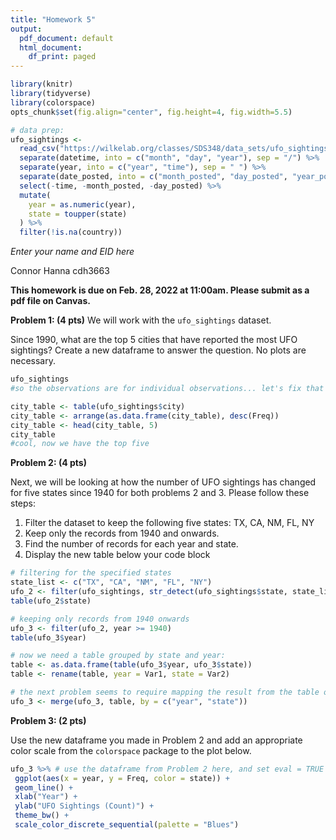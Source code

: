 ```yaml
---
title: "Homework 5"
output:
  pdf_document: default
  html_document:
    df_print: paged
---
```


```r
library(knitr)
library(tidyverse)
library(colorspace)
opts_chunk$set(fig.align="center", fig.height=4, fig.width=5.5)

# data prep:
ufo_sightings <- 
  read_csv("https://wilkelab.org/classes/SDS348/data_sets/ufo_sightings_clean.csv") %>%
  separate(datetime, into = c("month", "day", "year"), sep = "/") %>%
  separate(year, into = c("year", "time"), sep = " ") %>%
  separate(date_posted, into = c("month_posted", "day_posted", "year_posted"), sep = "/") %>%
  select(-time, -month_posted, -day_posted) %>%
  mutate(
    year = as.numeric(year),
    state = toupper(state)
  ) %>%
  filter(!is.na(country))
```

*Enter your name and EID here*

Connor Hanna
cdh3663

**This homework is due on Feb. 28, 2022 at 11:00am. Please submit as a pdf file on Canvas.**

**Problem 1:  (4 pts)** We will work with the `ufo_sightings` dataset. 

Since 1990, what are the top 5 cities that have reported the most UFO sightings? Create a new dataframe to answer the question. No plots are necessary.


```r
ufo_sightings
#so the observations are for individual observations... let's fix that

city_table <- table(ufo_sightings$city)
city_table <- arrange(as.data.frame(city_table), desc(Freq))
city_table <- head(city_table, 5)
city_table
#cool, now we have the top five
```


**Problem 2: (4 pts)** 

Next, we will be looking at how the number of UFO sightings has changed for five states since 1940 for both problems 2 and 3. Please follow these steps:

1. Filter the dataset to keep the following five states: TX, CA, NM, FL, NY
2. Keep only the records from 1940 and onwards. 
3. Find the number of records for each year and state. 
4. Display the new table below your code block

```r
# filtering for the specified states
state_list <- c("TX", "CA", "NM", "FL", "NY")
ufo_2 <- filter(ufo_sightings, str_detect(ufo_sightings$state, state_list))
table(ufo_2$state)

# keeping only records from 1940 onwards
ufo_3 <- filter(ufo_2, year >= 1940)
table(ufo_3$year)

# now we need a table grouped by state and year:
table <- as.data.frame(table(ufo_3$year, ufo_3$state))
table <- rename(table, year = Var1, state = Var2)

# the next problem seems to require mapping the result from the table onto the y axis... but those results aren't saved
ufo_3 <- merge(ufo_3, table, by = c("year", "state"))

```

**Problem 3: (2 pts)** 

Use the new dataframe you made in Problem 2 and add an appropriate color scale from the `colorspace` package to the plot below.

```r
ufo_3 %>% # use the dataframe from Problem 2 here, and set eval = TRUE in the chunk header 
 ggplot(aes(x = year, y = Freq, color = state)) +
 geom_line() +
 xlab("Year") +
 ylab("UFO Sightings (Count)") +
 theme_bw() +
 scale_color_discrete_sequential(palette = "Blues")
```
